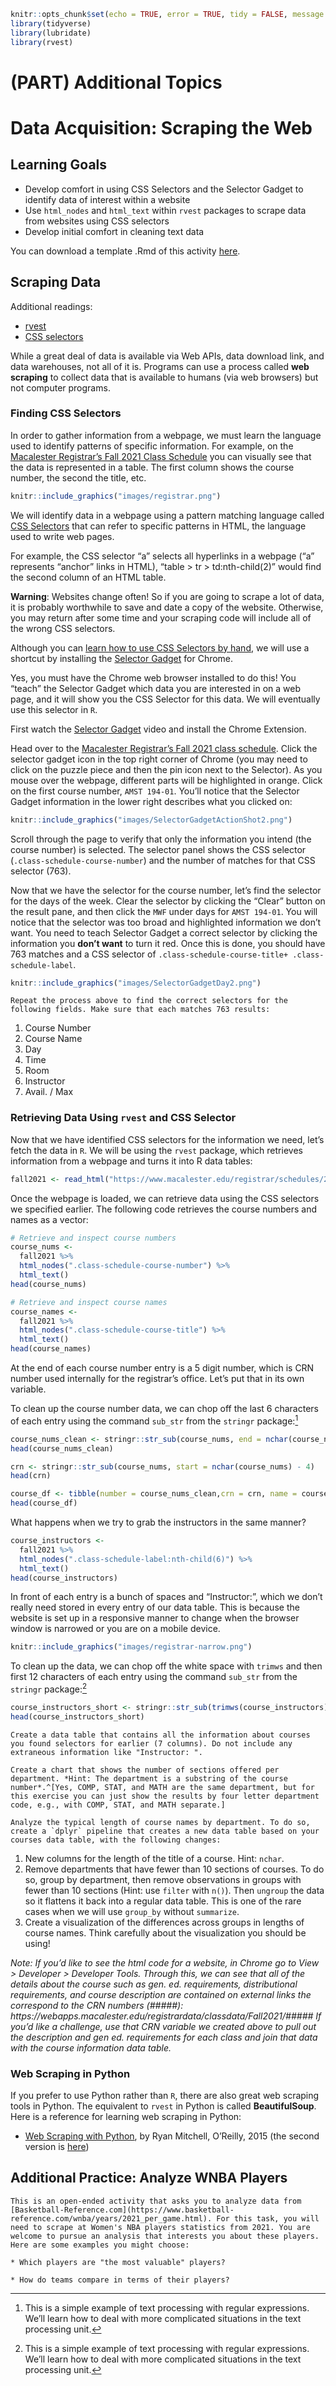 ```r
knitr::opts_chunk$set(echo = TRUE, error = TRUE, tidy = FALSE, message = FALSE, cache.extra = packageVersion("tufte"))
library(tidyverse)
library(lubridate)
library(rvest)
```


# (PART) Additional Topics {-}
# Data Acquisition: Scraping the Web {-}

## Learning Goals {-}

- Develop comfort in using CSS Selectors and the Selector Gadget to identify data of interest within a website
- Use `html_nodes` and `html_text` within `rvest` packages to scrape data from websites using CSS selectors
- Develop initial comfort in cleaning text data


You can download a template .Rmd of this activity [here](template_rmd/15-Data_Scraping.Rmd).


## Scraping Data {-}


Additional readings:  

* [rvest](https://www.analyticsvidhya.com/blog/2017/03/beginners-guide-on-web-scraping-in-r-using-rvest-with-hands-on-knowledge/)     
* [CSS selectors](https://css-tricks.com/how-css-selectors-work/)

While a great deal of data is available via Web APIs, data download link, and data warehouses, not all of it is. Programs can use a process called **web scraping** to collect data that is available to humans (via web browsers) but not computer programs. 

### Finding CSS Selectors {-}

In order to gather information from a webpage, we must learn the language used to identify patterns of specific information. For example, on the [Macalester Registrar's Fall 2021 Class Schedule](https://www.macalester.edu/registrar/schedules/2021fall/class-schedule) you can visually see that the data is represented in a table. The first column shows the course number, the second the title, etc.

```r
knitr::include_graphics("images/registrar.png")
```

We will identify data in a webpage using a pattern matching language called [CSS Selectors](https://css-tricks.com/how-css-selectors-work/) that can refer to specific patterns in HTML, the language used to write web pages. 

For example, the CSS selector "a" selects all hyperlinks in a webpage ("a" represents "anchor" links in HTML), "table > tr > td:nth-child(2)" would find the second column of an HTML table.

**Warning**: Websites change often! So if you are going to scrape a lot of data, it is probably worthwhile to save and date a copy of the website. Otherwise, you may return after some time and your scraping code will include all of the wrong CSS selectors.

Although you can [learn how to use CSS Selectors by hand]([CSS Selectors](https://css-tricks.com/how-css-selectors-work/)), we will use a shortcut by installing the [Selector Gadget](http://selectorgadget.com/) for Chrome. 

Yes, you must have the Chrome web browser installed to do this! You "teach" the Selector Gadget which data you are interested in on a web page, and it will show you the CSS Selector for this data. We will eventually use this selector in `R`.

First watch the [Selector Gadget](http://selectorgadget.com/) video and install the Chrome Extension.

Head over to the [Macalester Registrar's Fall 2021 class schedule](https://www.macalester.edu/registrar/schedules/2021fall/class-schedule/). Click the selector gadget icon in the top right corner of Chrome (you may need to click on the puzzle piece and then the pin icon next to the Selector). As you mouse over the webpage, different parts will be highlighted in orange. Click on the first course number, `AMST 194-01`. You'll notice that the Selector Gadget information in the lower right describes what you clicked on:

```r
knitr::include_graphics("images/SelectorGadgetActionShot2.png")
```

Scroll through the page to verify that only the information you intend (the course number) is selected. The selector panel shows the CSS selector (`.class-schedule-course-number`) and the number of matches for that CSS selector (763).

Now that we have the selector for the course number, let's find the selector for the days of the week. Clear the selector by clicking the "Clear" button on the result pane, and then click the `MWF` under days for `AMST 194-01`. You will notice that the selector was too broad and highlighted information we don't want. You need to teach Selector Gadget a correct selector by clicking the information you **don't want** to turn it red. Once this is done, you should have 763 matches and a CSS selector of `.class-schedule-course-title+ .class-schedule-label`.

```r
knitr::include_graphics("images/SelectorGadgetDay2.png")
```

```exercise
Repeat the process above to find the correct selectors for the following fields. Make sure that each matches 763 results:
```

  1) Course Number
  2) Course Name
  3) Day
  4) Time
  5) Room
  6) Instructor
  7) Avail. / Max




### Retrieving Data Using `rvest` and CSS Selector {-}

Now that we have identified CSS selectors for the information we need, let's fetch the data in `R`. We will be using the `rvest` package, which retrieves information from a webpage and turns it into R data tables:

```r
fall2021 <- read_html("https://www.macalester.edu/registrar/schedules/2021fall/class-schedule")
```

Once the webpage is loaded, we can retrieve data using the CSS selectors we specified earlier. The following code retrieves the course numbers and names as a vector:

```r
# Retrieve and inspect course numbers
course_nums <-
  fall2021 %>%
  html_nodes(".class-schedule-course-number") %>%
  html_text()
head(course_nums)

# Retrieve and inspect course names
course_names <-
  fall2021 %>%
  html_nodes(".class-schedule-course-title") %>%
  html_text()
head(course_names)

```

At the end of each course number entry is a 5 digit number, which is CRN number used internally for the registrar's office. Let's put that in its own variable.

To clean up the course number data, we can chop off the last 6 characters of each entry using the command `sub_str` from the `stringr` package:^[This is a simple example of text processing with regular expressions. We'll learn how to deal with more complicated situations in the text processing unit.]

```r
course_nums_clean <- stringr::str_sub(course_nums, end = nchar(course_nums) - 6)
head(course_nums_clean)

crn <- stringr::str_sub(course_nums, start = nchar(course_nums) - 4)
head(crn)

course_df <- tibble(number = course_nums_clean,crn = crn, name = course_names)
head(course_df)
```

What happens when we try to grab the instructors in the same manner?

```r
course_instructors <-
  fall2021 %>%
  html_nodes(".class-schedule-label:nth-child(6)") %>%
  html_text()
head(course_instructors)
```

In front of each entry is a bunch of spaces and "Instructor: ", which we don't really need stored in every entry of our data table. This is because the website is set up in a responsive manner to change when the browser window is narrowed or you are on a mobile device. 

```r
knitr::include_graphics("images/registrar-narrow.png")
```

To clean up the data, we can chop off the white space with `trimws` and then first 12 characters of each entry using the command `sub_str` from the `stringr` package:^[This is a simple example of text processing with regular expressions. We'll learn how to deal with more complicated situations in the text processing unit.]

```r
course_instructors_short <- stringr::str_sub(trimws(course_instructors), start = 13)
head(course_instructors_short)
```

```exercise
Create a data table that contains all the information about courses you found selectors for earlier (7 columns). Do not include any extraneous information like "Instructor: ".

```


```exercise
Create a chart that shows the number of sections offered per department. *Hint: The department is a substring of the course number*.^[Yes, COMP, STAT, and MATH are the same department, but for this exercise you can just show the results by four letter department code, e.g., with COMP, STAT, and MATH separate.] 

```

```exercise
Analyze the typical length of course names by department. To do so, create a `dplyr` pipeline that creates a new data table based on your courses data table, with the following changes:
```

  1) New columns for the length of the title of a course. Hint: `nchar`.
  2) Remove departments that have fewer than 10 sections of courses. To do so, group by department, then remove observations in groups with fewer than 10 sections (Hint: use `filter` with `n()`). Then `ungroup` the data so it flattens it back into a regular data table. This is one of the rare cases when we will use `group_by` without `summarize`.
  3) Create a visualization of the differences across groups in lengths of course names. Think carefully about the visualization you should be using!



*Note: If you'd like to see the html code for a website, in Chrome go to View > Developer > Developer Tools. Through this, we can see that all of the details about the course such as gen. ed. requirements, distributional requirements, and course description are contained on external links the correspond to the CRN numbers (#####): https://webapps.macalester.edu/registrardata/classdata/Fall2021/##### If you'd like a challenge, use that CRN variable we created above to pull out the description and gen ed. requirements for each class and join that data with the course information data table.*


### Web Scraping in Python {-}

If you prefer to use Python rather than `R`, there are also great web scraping tools in Python. The equivalent to `rvest` in Python is called **BeautifulSoup**. Here is a reference for learning web scraping in Python:

- [Web Scraping with Python](https://www.amazon.com/Web-Scraping-Python-Collecting-Modern/dp/1491910291/), by Ryan Mitchell, O'Reilly, 2015 (the second version is [here](https://www.amazon.com/Web-Scraping-Python-Collecting-Modern-dp-1491985577/dp/1491985577/ref=dp_ob_title_bk))

## Additional Practice: Analyze WNBA Players {-}

```exercise

This is an open-ended activity that asks you to analyze data from [Basketball-Reference.com](https://www.basketball-reference.com/wnba/years/2021_per_game.html). For this task, you will need to scrape at Women's NBA players statistics from 2021. You are welcome to pursue an analysis that interests you about these players. Here are some examples you might choose:

* Which players are "the most valuable" players?

* How do teams compare in terms of their players?

```
